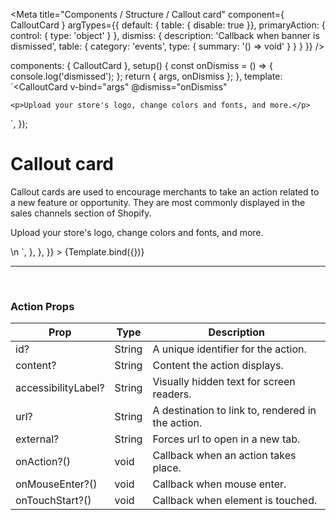 
<Meta
  title="Components / Structure / Callout card"
  component={ CalloutCard }
  argTypes={{
    default: { table: { disable: true }},
    primaryAction: {
      control: {
        type: 'object'
      }
    },
    dismiss: {
      description: 'Callback when banner is dismissed',
      table: {
        category: 'events',
        type: { summary: '() => void' }
      }
    }
  }}
/>

  components: { CalloutCard },
  setup() {
    const onDismiss = () => {
      console.log('dismissed');
    };
    return { args, onDismiss };
  },
  template: `<CalloutCard
    v-bind="args"
    @dismiss="onDismiss"
  >
    <p>Upload your store's logo, change colors and fonts, and more.</p>
  </CalloutCard>`,
});

# Callout card

Callout cards are used to encourage merchants to take an action related to a new feature or opportunity. They are most commonly displayed in the sales channels section of Shopify.

<Canvas>
  <Story
    name="Callout card"
    height="200px"
    args={{
      title: 'Customize the style of your checkout',
      illustration: 'https://cdn.shopify.com/s/assets/admin/checkout/settings-customizecart-705f57c725ac05be5a34ec20c05b94298cb8afd10aac7bd9c7ad02030f48cfa0.svg',
      primaryAction: { content: 'Customize checkout' },
      secondaryAction: { content: 'Learn more about customizing checkout' },
    }}
    parameters={{
      docs: {
        source: {
          code: dedent`
            <CalloutCard
              title="Customize the style of your checkout"
              illustration="https://cdn.shopify.com/s/assets/admin/checkout/settings-customizecart-705f57c725ac05be5a34ec20c05b94298cb8afd10aac7bd9c7ad02030f48cfa0.svg"
              :primaryAction="{content: 'Customize checkout'}"
              :secondaryAction="{content: 'Learn more about customizing checkout'}"
              @dismiss="onDismiss"
            >
              <p>Upload your store's logo, change colors and fonts, and more.</p>
            </CalloutCard>\n
            <script setup>
              const onDismiss = () => {
                console.log('dismissed');
              };
            </script>
          `,
        },
      },
    }}
  >
    {Template.bind({})}
  </Story>
</Canvas>

<ArgsTable story="Callout card" />

---

<br/>

### **Action Props**

| Prop             | Type                          | Description     |
| ---------------- | ----------------------------- | --------------- |
| id?              | String       | A unique identifier for the action. |
| content?         | String       | Content the action displays. |
| accessibilityLabel?  | String  | Visually hidden text for screen readers. |
| url?             | String       | A destination to link to, rendered in the action. |
| external?        | String       | Forces url to open in a new tab. |
| onAction?()      | void         | Callback when an action takes place. |
| onMouseEnter?()  | void         | Callback when mouse enter. |
| onTouchStart?()  | void         | Callback when element is touched. |
